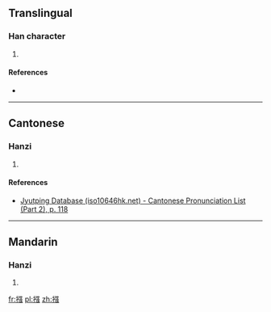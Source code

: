 ==Translingual==

===Han character===
{{Han char|rn=64|rad=手|as=11|sn=14|four=|canj=手弓戈戈 (QNII), 手弓口戈 (QNRI), X手弓口戈 (XQNRI)|ids=⿰[[扌]][[强]]}}

# {{defn|Han|sort=手11}}

====References====
* {{Han ref|kx=0453.020|dkj=12653|hdz=31950.100|uh=647E|ud=25726}}

----

==Cantonese==

===Hanzi===
{{yue-hanzi|jyut=[[koeng6]]|y=keung6}}

# {{defn|lang=yue|sort=手11}}

====References====
*[http://www.iso10646hk.net/jp/document/download.jsp Jyutping Database (iso10646hk.net) - Cantonese Pronunciation List (Part 2), p. 118]

----

==Mandarin==

===Hanzi===
{{cmn-hanzi|pin=[[jiàng]] ([[jiang4]]), [[liāo]] ([[liao1]]), [[liáo]] ([[liao2]]), [[liào]] ([[liao4]])|wg=chiang<sup>4</sup>, liao<sup>1</sup>, liao<sup>2</sup>, liao<sup>4</sup>}}

# {{defn|lang=cmn|sort=手11}}

[[fr:摾]]
[[pl:摾]]
[[zh:摾]]